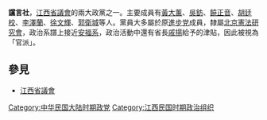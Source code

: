 {{unreferenced|time=2009-08-26T06:11:07+00:00}}
'''讜言社'''，[[江西省議會|江西省議會]]的兩大政黨之一。主要成員有[[黃大薰|黃大薰]]、[[吳鈁|吳鈁]]、[[饒正音|饒正音]]、[[胡廷校|胡廷校]]、[[李澤蘭|李澤蘭]]、[[徐文輝|徐文輝]]、[[郭衛城|郭衛城]]等人。黨員大多屬於原[[進步党|進步党]]成員，隸屬[[北京|北京]][[憲法研究會|憲法研究會]]，政治系譜上接近[[安福系|安福系]]，政治活動中還有省長[[戚揚|戚揚]]給予的津貼，因此被視為「官派」。

==參見==
*[[江西省議會|江西省議會]]

[[Category:中华民国大陆时期政党|Category:中华民国大陆时期政党]]
[[Category:江西民国时期政治组织|Category:江西民国时期政治组织]]